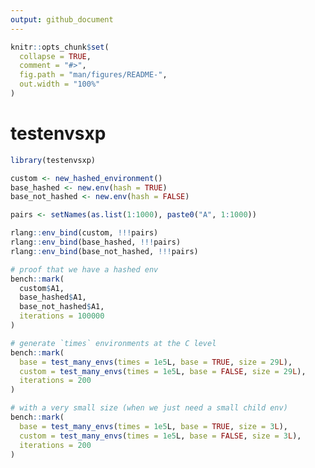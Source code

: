 ```yaml
---
output: github_document
---
```


<!-- README.md is generated from README.Rmd. Please edit that file -->

```r
knitr::opts_chunk$set(
  collapse = TRUE,
  comment = "#>",
  fig.path = "man/figures/README-",
  out.width = "100%"
)
```

# testenvsxp

```r
library(testenvsxp)

custom <- new_hashed_environment()
base_hashed <- new.env(hash = TRUE)
base_not_hashed <- new.env(hash = FALSE)

pairs <- setNames(as.list(1:1000), paste0("A", 1:1000))

rlang::env_bind(custom, !!!pairs)
rlang::env_bind(base_hashed, !!!pairs)
rlang::env_bind(base_not_hashed, !!!pairs)

# proof that we have a hashed env
bench::mark(
  custom$A1,
  base_hashed$A1,
  base_not_hashed$A1,
  iterations = 100000
)

# generate `times` environments at the C level
bench::mark(
  base = test_many_envs(times = 1e5L, base = TRUE, size = 29L), 
  custom = test_many_envs(times = 1e5L, base = FALSE, size = 29L), 
  iterations = 200
)

# with a very small size (when we just need a small child env)
bench::mark(
  base = test_many_envs(times = 1e5L, base = TRUE, size = 3L), 
  custom = test_many_envs(times = 1e5L, base = FALSE, size = 3L), 
  iterations = 200
)
```


